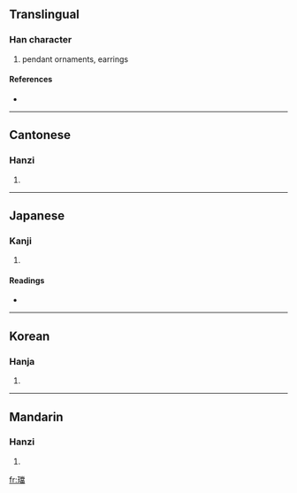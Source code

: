 {{see|珰}}
==Translingual==

===Han character===
{{Han char|rn=96|rad=玉|as=13|sn=17|four=1916<sub>6</sub>|canj=一土火月田 (MGFBW)}}

# pendant ornaments, earrings

====References====
* {{Han ref|kx=0743.060|dkj=21276|dj=1152.060|hdz=21140.010|uh=74AB|ud=29867|bh=ED68|bd=60776}}

----

==Cantonese==

===Hanzi===
{{yue-hanzi|jyut=|y=dong1}}

# {{defn|Cantonese}}

----

==Japanese==

===Kanji===
{{ja-kanji|grade=|rs=玉13}}

# {{defn|Japanese}}

====Readings====
* {{ja-readings|on=[[とう]] (tō)|kun=[[みみかざり]] (mimikazari)|nanori=}}

----

==Korean==

===Hanja===
{{ko-hanja|hangeul=당|eumhun=|rv=dang|mr=tang|y=tang}}

# {{defn|Korean}}

----

==Mandarin==

===Hanzi===
{{cmn-hanzi|sim=珰|pin=[[dāng]] ([[dang1]])|wg=tang<sup>1</sup>}}

# {{defn|Mandarin}}

[[fr:璫]]